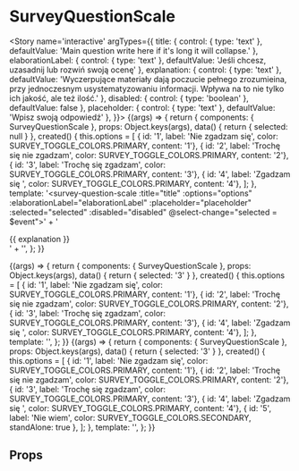 
<Meta title='atoms/SurveyQuestionScale' component={SurveyQuestionScale} />

# SurveyQuestionScale

<Story name='interactive'
	   argTypes={{
		   title: { control: { type: 'text' }, defaultValue: 'Main question write here if it\'s long it will collapse.' },
		   elaborationLabel: { control: { type: 'text' }, defaultValue: 'Jeśli chcesz, uzasadnij lub rozwiń swoją ocenę' },
		   explanation: { control: { type: 'text' }, defaultValue: 'Wyczerpujące materiały dają poczucie pełnego zrozumieina, przy jednoczesnym usystematyzowaniu informacji. Wpływa na to nie tylko ich jakość, ale też ilość.' },
		   disabled: { control: { type: 'boolean' }, defaultValue: false },
		   placeholder: { control: { type: 'text' }, defaultValue: 'Wpisz swoją odpowiedź' },
	   }}>
	{(args) => {
		return {
			components: { SurveyQuestionScale },
			props: Object.keys(args),
			data() {
				return { selected: null }
			},
			created() {
				this.options = [
					{ id: '1', label: 'Nie zgadzam się', color: SURVEY_TOGGLE_COLORS.PRIMARY, content: '1'},
					{ id: '2', label: 'Trochę się nie zgadzam', color: SURVEY_TOGGLE_COLORS.PRIMARY, content: '2'},
					{ id: '3', label: 'Trochę się zgadzam', color: SURVEY_TOGGLE_COLORS.PRIMARY, content: '3'},
					{ id: '4', label: 'Zgadzam się ', color: SURVEY_TOGGLE_COLORS.PRIMARY, content: '4'},
				];
			},
			template: '<survey-question-scale :title="title" :options="options" :elaborationLabel="elaborationLabel" :placeholder="placeholder" :selected="selected" :disabled="disabled" @select-change="selected = $event">' +
				'<div v-if="explanation" slot="explanation">{{ explanation }}</div>' +
				'</survey-question-scale>',
		};
	}}
</Story>


<Story name='examples/selectedAnswer'>
	{(args) => {
		return {
			components: { SurveyQuestionScale },
			props: Object.keys(args),
			data() {
				return { selected: '3' }
			},
			created() {
				this.options = [
					{ id: '1', label: 'Nie zgadzam się', color: SURVEY_TOGGLE_COLORS.PRIMARY, content: '1'},
					{ id: '2', label: 'Trochę się nie zgadzam', color: SURVEY_TOGGLE_COLORS.PRIMARY, content: '2'},
					{ id: '3', label: 'Trochę się zgadzam', color: SURVEY_TOGGLE_COLORS.PRIMARY, content: '3'},
					{ id: '4', label: 'Zgadzam się ', color: SURVEY_TOGGLE_COLORS.PRIMARY, content: '4'},
				];
			},
			template: '<survey-question-scale title="title" :options="options" elaborationLabel="elaborationLabel" :selected="selected" @selectChange="selected = $event" />',
		};
	}}
</Story>

<Story name='examples/withNeutralAnswer'>
	{(args) => {
		return {
			components: { SurveyQuestionScale },
			props: Object.keys(args),
			data() {
				return { selected: '3' }
			},
			created() {
				this.options = [
					{ id: '1', label: 'Nie zgadzam się', color: SURVEY_TOGGLE_COLORS.PRIMARY, content: '1'},
					{ id: '2', label: 'Trochę się nie zgadzam', color: SURVEY_TOGGLE_COLORS.PRIMARY, content: '2'},
					{ id: '3', label: 'Trochę się zgadzam', color: SURVEY_TOGGLE_COLORS.PRIMARY, content: '3'},
					{ id: '4', label: 'Zgadzam się ', color: SURVEY_TOGGLE_COLORS.PRIMARY, content: '4'},
					{ id: '5', label: 'Nie wiem', color: SURVEY_TOGGLE_COLORS.SECONDARY, standAlone: true },
				];
			},
			template: '<survey-question-scale title="title" :options="options" elaborationLabel="elaborationLabel" :selected="selected" @selectChange="selected = $event" />',
		};
	}}
</Story>

## Props

<Props of={SurveyQuestionScale} />